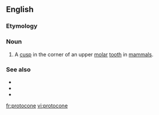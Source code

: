 ==English==

===Etymology===
{{prefix|en|proto|cone}}

===Noun===
{{wikipedia}}
{{en-noun}}

# {{lb|en|anatomy}} A [[cusp]] in the corner of an upper [[molar]] [[tooth]] in [[mammal]]s.

===See also===
* {{l|en|metacone}}
* {{l|en|paracone}}
* {{l|en|hypocone}}

[[fr:protocone]]
[[vi:protocone]]